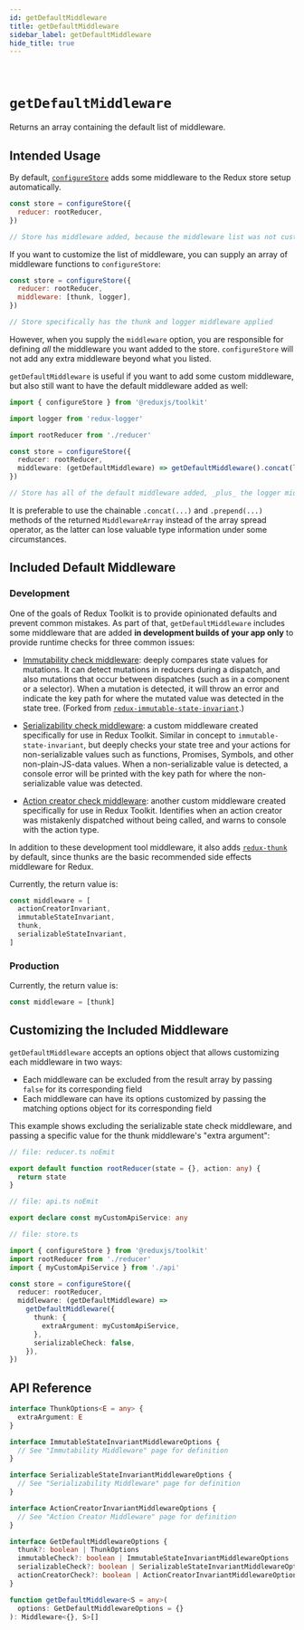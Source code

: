 ```yaml
---
id: getDefaultMiddleware
title: getDefaultMiddleware
sidebar_label: getDefaultMiddleware
hide_title: true
---
```


&nbsp;

# `getDefaultMiddleware`

Returns an array containing the default list of middleware.

## Intended Usage

By default, [`configureStore`](./configureStore.mdx) adds some middleware to the Redux store setup automatically.

```js
const store = configureStore({
  reducer: rootReducer,
})

// Store has middleware added, because the middleware list was not customized
```

If you want to customize the list of middleware, you can supply an array of middleware functions to `configureStore`:

```js
const store = configureStore({
  reducer: rootReducer,
  middleware: [thunk, logger],
})

// Store specifically has the thunk and logger middleware applied
```

However, when you supply the `middleware` option, you are responsible for defining _all_ the middleware you want added
to the store. `configureStore` will not add any extra middleware beyond what you listed.

`getDefaultMiddleware` is useful if you want to add some custom middleware, but also still want to have the default
middleware added as well:

```ts no-transpile
import { configureStore } from '@reduxjs/toolkit'

import logger from 'redux-logger'

import rootReducer from './reducer'

const store = configureStore({
  reducer: rootReducer,
  middleware: (getDefaultMiddleware) => getDefaultMiddleware().concat(logger),
})

// Store has all of the default middleware added, _plus_ the logger middleware
```

It is preferable to use the chainable `.concat(...)` and `.prepend(...)` methods of the returned `MiddlewareArray` instead of the array spread operator, as the latter can lose valuable type information under some circumstances.

## Included Default Middleware

### Development

One of the goals of Redux Toolkit is to provide opinionated defaults and prevent common mistakes. As part of that,
`getDefaultMiddleware` includes some middleware that are added **in development builds of your app only** to
provide runtime checks for three common issues:

- [Immutability check middleware](./immutabilityMiddleware.mdx): deeply compares
  state values for mutations. It can detect mutations in reducers during a dispatch, and also mutations that occur between
  dispatches (such as in a component or a selector). When a mutation is detected, it will throw an error and indicate the key
  path for where the mutated value was detected in the state tree. (Forked from [`redux-immutable-state-invariant`](https://github.com/leoasis/redux-immutable-state-invariant).)

- [Serializability check middleware](./serializabilityMiddleware.mdx): a custom middleware created specifically for use in Redux Toolkit. Similar in
  concept to `immutable-state-invariant`, but deeply checks your state tree and your actions for non-serializable values
  such as functions, Promises, Symbols, and other non-plain-JS-data values. When a non-serializable value is detected, a
  console error will be printed with the key path for where the non-serializable value was detected.

- [Action creator check middleware](./actionCreatorMiddleware.mdx): another custom middleware created specifically for use in Redux Toolkit.
  Identifies when an action creator was mistakenly dispatched without being called, and warns to console with the action type.

In addition to these development tool middleware, it also adds [`redux-thunk`](https://github.com/reduxjs/redux-thunk)
by default, since thunks are the basic recommended side effects middleware for Redux.

Currently, the return value is:

```js
const middleware = [
  actionCreatorInvariant,
  immutableStateInvariant,
  thunk,
  serializableStateInvariant,
]
```

### Production

Currently, the return value is:

```js
const middleware = [thunk]
```

## Customizing the Included Middleware

`getDefaultMiddleware` accepts an options object that allows customizing each middleware in two ways:

- Each middleware can be excluded from the result array by passing `false` for its corresponding field
- Each middleware can have its options customized by passing the matching options object for its corresponding field

This example shows excluding the serializable state check middleware, and passing a specific value for the thunk
middleware's "extra argument":

```ts
// file: reducer.ts noEmit

export default function rootReducer(state = {}, action: any) {
  return state
}

// file: api.ts noEmit

export declare const myCustomApiService: any

// file: store.ts

import { configureStore } from '@reduxjs/toolkit'
import rootReducer from './reducer'
import { myCustomApiService } from './api'

const store = configureStore({
  reducer: rootReducer,
  middleware: (getDefaultMiddleware) =>
    getDefaultMiddleware({
      thunk: {
        extraArgument: myCustomApiService,
      },
      serializableCheck: false,
    }),
})
```

## API Reference

```ts no-transpile
interface ThunkOptions<E = any> {
  extraArgument: E
}

interface ImmutableStateInvariantMiddlewareOptions {
  // See "Immutability Middleware" page for definition
}

interface SerializableStateInvariantMiddlewareOptions {
  // See "Serializability Middleware" page for definition
}

interface ActionCreatorInvariantMiddlewareOptions {
  // See "Action Creator Middleware" page for definition
}

interface GetDefaultMiddlewareOptions {
  thunk?: boolean | ThunkOptions
  immutableCheck?: boolean | ImmutableStateInvariantMiddlewareOptions
  serializableCheck?: boolean | SerializableStateInvariantMiddlewareOptions
  actionCreatorCheck?: boolean | ActionCreatorInvariantMiddlewareOptions
}

function getDefaultMiddleware<S = any>(
  options: GetDefaultMiddlewareOptions = {}
): Middleware<{}, S>[]
```
